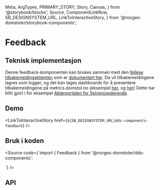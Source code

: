   Meta,
  ArgTypes,
  PRIMARY_STORY,
  Story,
  Canvas,
} from '@storybook/blocks';
  Source,
  ComponentLinkRow,
  SB_DESIGNSYSTEM_URL,
  LinkToInteractiveStory,
} from '@norges-domstoler/storybook-components';

<Meta of={FeedbackStories} />

# Feedback

<ComponentLinkRow
  docsHref="https://design.domstol.no/987b33f71/p/73f13e-feedback"
  figmaHref="https://www.figma.com/file/ewqSDmkgqDQ5PyOsRp4V5b/?node-id=155%3A38"
  githubHref="https://github.com/domstolene/designsystem/tree/master/packages/components/src/components/Feedback"
/>

## Teknisk implementasjon

Denne feedback-komponenten kan brukes sammen med den [fellese tilbakemeldingsklienten](https://github.com/domstolene/tilbakemelding-loggplattform) som er [dokumentert her](https://domstol.atlassian.net/wiki/spaces/SIVIL1/pages/4267606065/Lagring+av+tilbakemeldinger+fra+brukere+i+loggplattform+Opensearch). Da vil tilbakemeldingene lagres som logger, og det kan lages dashboards for å presentere tilbakemeldingene på metrics.domstol.no (eksempel [her](https://metrics.domstol.no/d/p510Pyqnk/aktorportalen-selvprosederende-metrics?orgId=1&viewPanel=35), og [her](https://metrics.domstol.no/d/p510Pyqnk/aktorportalen-selvprosederende-metrics?orgId=1&viewPanel=34)) Dette har blitt gjort i for eksempel [Aktørportalen for Selvprosederende](https://github.com/domstolene/aktorportalen-selvprosederende).

## Demo

<Canvas>
  <Story of={FeedbackStories.Default} />
</Canvas>

<LinkToInteractiveStory
  href={`${SB_DESIGNSYSTEM_URL}dds-components-feedback`}
/>

## Bruk i koden

<Source
  code={`import { Feedback } from '@norges-domstoler/dds-components';

<Feedback ratingLabel="Hvordan opplevdes innsendingen?" />
`} />

## API

<ArgTypes story={PRIMARY_STORY} />
